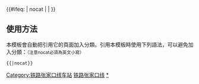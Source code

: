{{鐵道路線|
| 模板名稱 = 张家口线
| 名稱 = [[京包铁路张家口联络线|张家口铁路]]
| 代表色 = #0033c9
| Logo = [[File:China_Railways.svg|17px]]
| 背景顏色 = #FFFFFF
| 車站列表 = [[张家口站|张家口]] - [[茶坊乘降所]] - [[张家口站 (1909年通车)|张家口(1909年通车)]]<hr />另見：[[京包鐵路車站列表]]、[[京张铁路车站列表]]
}}
<includeonly>{{#ifeq: {{{1}}} | nocat | <!--空--> | [[Category:铁路张家口线车站]] }}</includeonly><noinclude>

== 使用方法 ==
本模板會自動把引用它的頁面加入分類。引用本模板時使用下列語法，可以避免加入分類：<small>（注意nocat必須為英文小寫）</small>
 <nowiki>{{</nowiki>{{PAGENAME}}<nowiki>|nocat}}</nowiki>
[[Category:中國鐵路路線模板|铁路张家口线]]
[[Category:铁路张家口线车站|*]]
</noinclude>
